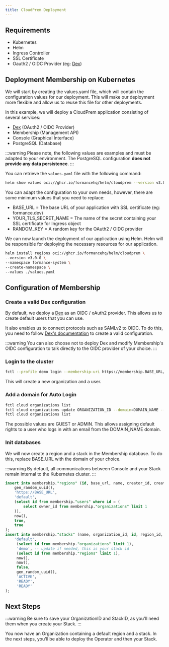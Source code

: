 ```yaml
---
title: CloudPrem Deployment
---
```

## Requirements
- Kubernetes
- Helm
- Ingress Controller
- SSL Certificate
- Oauth2 / OIDC Provider (eg: [Dex](https://dexidp.io/))

## Deployment Membership on Kubernetes
We will start by creating the values.yaml file, which will contain the configuration values for our deployment. This will make our deployment more flexible and allow us to reuse this file for other deployments.

In this example, we will deploy a CloudPrem application consisting of several services:

* [Dex](https://dexidp.io/) (OAuth2 / OIDC Provider)
* Membership (Management API)
* Console (Graphical Interface)
* PostgreSQL (Database)


:::warning
Please note, the following values are examples and must be adapted to your environment. The PostgreSQL configuration **does not provide any data persistence**.
:::

You can retrieve the `values.yaml` file with the following command:
```bash
helm show values oci://ghcr.io/formancehq/helm/cloudprem --version v3.0.0 > values.yaml
```
You can adapt the configuration to your own needs, however, there are some minimum values that you need to replace:
- BASE_URL = The base URL of your application with SSL certificate (eg: formance.dev)
- YOUR_TLS_SECRET_NAME = The name of the secret containing your SSL certificate for Ingress object
- RANDOM_KEY = A random key for the OAuth2 / OIDC provider


We can now launch the deployment of our application using Helm. Helm will be responsible for deploying the necessary resources for our application.
```bash
helm install regions oci://ghcr.io/formancehq/helm/cloudprem \
--version v3.0.0 \
--namespace formance-system \
--create-namespace \
--values ./values.yaml
```

## Configuration of Membership

### Create a valid Dex configuration
By default, we deploy a [Dex](https://dexidp.io/) as an OIDC / oAuth2 provider. This allows us to create default users that you can use.

It also enables us to connect protocols such as SAMLv2 to OIDC. To do this, you need to follow [Dex's documentation](https://dexidp.io/docs/) to create a valid configuration.

:::warning
You can also choose not to deploy Dex and modify Membership's OIDC configuration to talk directly to the OIDC provider of your choice.
:::

### Login to the cluster

```bash
fctl --profile demo login --membership-uri https://membership.BASE_URL/api
```

This will create a new organization and a user.

### Add a domain for Auto Login
```bash
fctl cloud organizations list
fctl cloud organizations update ORGANIZATION_ID --domain=DOMAIN_NAME --default-organization-role=GUEST --default-stack-role=GUEST
fctl cloud organizations list
```
The possible values are GUEST or ADMIN. This allows assigning default rights to a user who logs in with an email from the DOMAIN_NAME domain.

### Init databases

We will now create a region and a stack in the Membership database.
To do this, replace BASE_URL with the domain of your choice.

:::warning
By default, all communications between Console and your Stack remain internal to the Kubernetes cluster.
:::

```SQL
insert into membership."regions" (id, base_url, name, creator_id, created_at, production, active) values (
    gen_random_uuid(),
    'https://BASE_URL',
    'default',
    (select id from membership."users" where id = (
        select owner_id from membership."organizations" limit 1
    )),
    now(),
    true,
    true
);
insert into membership."stacks" (name, organization_id, id, region_id, created_at, updated_at, stargate_enabled, client_secret, state, status, expected_status) values (
    'default',
     (select id from membership."organizations" limit 1),
     'demo', -- update if needed, this is your stack id
     (select id from membership."regions" limit 1),
     now(),
     now(),
     false,
     gen_random_uuid(),
     'ACTIVE',
     'READY',
     'READY'
);
```

## Next Steps
:::warning
Be sure to save your OrganizationID and StackID, as you'll need them when you create your Stack.
:::

You now have an Organization containing a default region and a stack.
In the next steps, you'll be able to deploy the Operator and then your Stack.
